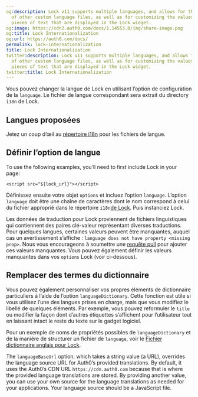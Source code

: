 ```yaml
---
og:description: Lock v11 supports multiple languages, and allows for the addition
  of other custom language files, as well as for customizing the values of specific
  pieces of text that are displayed in the Lock widget.
og:image: https://cdn2.auth0.com/docs/1.14553.0/img/share-image.png
og:title: Lock Internationalization
og:url: https://auth0.com/docs/
permalink: lock-internationalization
title: Lock Internationalization
twitter:description: Lock v11 supports multiple languages, and allows for the addition
  of other custom language files, as well as for customizing the values of specific
  pieces of text that are displayed in the Lock widget.
twitter:title: Lock Internationalization
---
```


Vous pouvez changer la langue de Lock en utilisant l’option de configuration de la `language`. Le fichier de langue correspondant sera extrait du directory `i18n` de Lock.

## Langues proposées

Jetez un coup d’œil au [répertoire i18n](https://github.com/auth0/lock/blob/master/src/i18n/) pour les fichiers de langue.



## Définir l’option de langue

To use the following examples, you’ll need to first include Lock in your page:

`<script src="${lock_url}"></script>`

Définissez ensuite votre objet `options` et incluez l’option `language`. L’option `language` doit être une chaîne de caractères dont le nom correspond à celui du fichier approprié dans le répertoire `i18n`[de Lock](https://github.com/auth0/lock/tree/master/src/i18n). Puis instanciez Lock.



Les données de traduction pour Lock proviennent de fichiers linguistiques qui contiennent des paires clé-valeur représentant diverses traductions. Pour quelques langues, certaines valeurs peuvent être manquantes, auquel cas un avertissement s’affiche : `language does not have property <missing prop>`. Nous vous encourageons à soumettre une [requête pull](https://github.com/auth0/lock/tree/master/src/i18n) pour ajouter ces valeurs manquantes. Vous pouvez également définir les valeurs manquantes dans vos `options` Lock (voir ci-dessous).

## Remplacer des termes du dictionnaire

Vous pouvez également personnaliser vos propres éléments de dictionnaire particuliers à l’aide de l’option `languageDictionary`. Cette fonction est utile si vous utilisez l’une des langues prises en charge, mais que vous modifiez le libellé de quelques éléments. Par exemple, vous pouvez reformuler le `title` ou modifier la façon dont d’autres étiquettes s’affichent pour l’utilisateur tout en laissant intact le reste du texte sur le gadget logiciel.



Pour un exemple de noms de propriétés possibles de `languageDictionary` et de la manière de structurer un fichier de `language`, voir le [Fichier dictionnaire anglais pour Lock](https://github.com/auth0/lock/blob/master/src/i18n/en.js).

The `languageBaseUrl` option, which takes a string value (a URL), overrides the language source URL for Auth0’s provided translations. By default, it uses the Auth0’s CDN URL `https://cdn.auth0.com` because that is where the provided language translations are stored. By providing another value, you can use your own source for the language translations as needed for your applications. Your language source should be a JavaScript file.